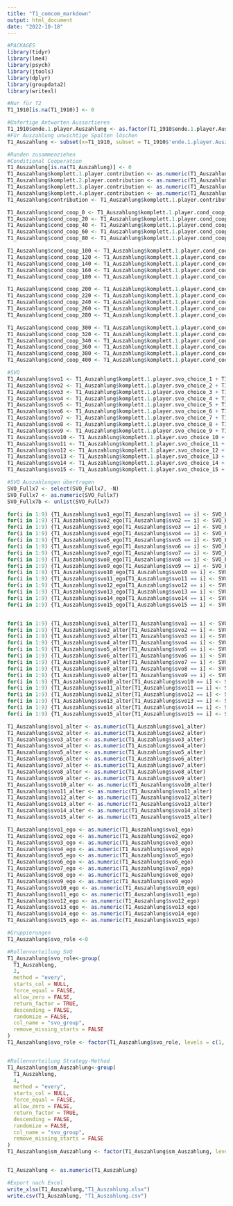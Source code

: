 ```yaml
---
title: "T1_comcom_markdown"
output: html_document
date: "2022-10-18"
---
```


```r
#PACKAGES
library(tidyr)
library(lme4)
library(psych)
library(jtools)
library(dplyr)
library(groupdata2)
library(writexl)
```

```r
#Nur für T2
T1_1910[is.na(T1_1910)] <- 0


```


```r
#Unfertige Antworten Aussortieren
T1_1910$ende.1.player.Auszahlung <- as.factor(T1_1910$ende.1.player.Auszahlung)
#Für Auszahlung unwichtige Spalten löschen
T1_Auszahlung <- subset(x=T1_1910, subset = T1_1910$'ende.1.player.Auszahlung'=="SVO" | T1_1910$'ende.1.player.Auszahlung'=="Conditional_Cooperation")

#Runden zusammenziehen
#Conditional Cooperation
T1_Auszahlung[is.na(T1_Auszahlung)] <- 0
T1_Auszahlung$komplett.1.player.contribution <- as.numeric(T1_Auszahlung$komplett.1.player.contribution)
T1_Auszahlung$komplett.2.player.contribution <- as.numeric(T1_Auszahlung$komplett.2.player.contribution)
T1_Auszahlung$komplett.3.player.contribution <- as.numeric(T1_Auszahlung$komplett.3.player.contribution)
T1_Auszahlung$komplett.4.player.contribution <- as.numeric(T1_Auszahlung$komplett.4.player.contribution)
T1_Auszahlung$contribution <- T1_Auszahlung$komplett.1.player.contribution + T1_Auszahlung$komplett.2.player.contribution + T1_Auszahlung$komplett.3.player.contribution + T1_Auszahlung$komplett.4.player.contribution

T1_Auszahlung$cond_coop_0 <- T1_Auszahlung$komplett.1.player.cond_coop_0 + T1_Auszahlung$komplett.2.player.cond_coop_0 + T1_Auszahlung$komplett.3.player.cond_coop_0 + T1_Auszahlung$komplett.4.player.cond_coop_0
T1_Auszahlung$cond_coop_20 <- T1_Auszahlung$komplett.1.player.cond_coop_20 + T1_Auszahlung$komplett.2.player.cond_coop_20 + T1_Auszahlung$komplett.3.player.cond_coop_20 + T1_Auszahlung$komplett.4.player.cond_coop_20
T1_Auszahlung$cond_coop_40 <- T1_Auszahlung$komplett.1.player.cond_coop_40 + T1_Auszahlung$komplett.2.player.cond_coop_40 + T1_Auszahlung$komplett.3.player.cond_coop_40 + T1_Auszahlung$komplett.4.player.cond_coop_40
T1_Auszahlung$cond_coop_60 <- T1_Auszahlung$komplett.1.player.cond_coop_60 + T1_Auszahlung$komplett.2.player.cond_coop_60 + T1_Auszahlung$komplett.3.player.cond_coop_60 + T1_Auszahlung$komplett.4.player.cond_coop_60
T1_Auszahlung$cond_coop_80 <- T1_Auszahlung$komplett.1.player.cond_coop_80 + T1_Auszahlung$komplett.2.player.cond_coop_80 + T1_Auszahlung$komplett.3.player.cond_coop_80 + T1_Auszahlung$komplett.4.player.cond_coop_80

T1_Auszahlung$cond_coop_100 <- T1_Auszahlung$komplett.1.player.cond_coop_100 + T1_Auszahlung$komplett.2.player.cond_coop_100 + T1_Auszahlung$komplett.3.player.cond_coop_100 + T1_Auszahlung$komplett.4.player.cond_coop_100
T1_Auszahlung$cond_coop_120 <- T1_Auszahlung$komplett.1.player.cond_coop_120 + T1_Auszahlung$komplett.2.player.cond_coop_120 + T1_Auszahlung$komplett.3.player.cond_coop_120 + T1_Auszahlung$komplett.4.player.cond_coop_120
T1_Auszahlung$cond_coop_140 <- T1_Auszahlung$komplett.1.player.cond_coop_140 + T1_Auszahlung$komplett.2.player.cond_coop_140 + T1_Auszahlung$komplett.3.player.cond_coop_140 + T1_Auszahlung$komplett.4.player.cond_coop_140
T1_Auszahlung$cond_coop_160 <- T1_Auszahlung$komplett.1.player.cond_coop_160 + T1_Auszahlung$komplett.2.player.cond_coop_160 + T1_Auszahlung$komplett.3.player.cond_coop_160 + T1_Auszahlung$komplett.4.player.cond_coop_160
T1_Auszahlung$cond_coop_180 <- T1_Auszahlung$komplett.1.player.cond_coop_180 + T1_Auszahlung$komplett.2.player.cond_coop_180 + T1_Auszahlung$komplett.3.player.cond_coop_180 + T1_Auszahlung$komplett.4.player.cond_coop_180

T1_Auszahlung$cond_coop_200 <- T1_Auszahlung$komplett.1.player.cond_coop_200 + T1_Auszahlung$komplett.2.player.cond_coop_200 + T1_Auszahlung$komplett.3.player.cond_coop_200 + T1_Auszahlung$komplett.4.player.cond_coop_200
T1_Auszahlung$cond_coop_220 <- T1_Auszahlung$komplett.1.player.cond_coop_220 + T1_Auszahlung$komplett.2.player.cond_coop_220 + T1_Auszahlung$komplett.3.player.cond_coop_220 + T1_Auszahlung$komplett.4.player.cond_coop_220
T1_Auszahlung$cond_coop_240 <- T1_Auszahlung$komplett.1.player.cond_coop_240 + T1_Auszahlung$komplett.2.player.cond_coop_240 + T1_Auszahlung$komplett.3.player.cond_coop_240 + T1_Auszahlung$komplett.4.player.cond_coop_240
T1_Auszahlung$cond_coop_260 <- T1_Auszahlung$komplett.1.player.cond_coop_260 + T1_Auszahlung$komplett.2.player.cond_coop_260 + T1_Auszahlung$komplett.3.player.cond_coop_260 + T1_Auszahlung$komplett.4.player.cond_coop_260
T1_Auszahlung$cond_coop_280 <- T1_Auszahlung$komplett.1.player.cond_coop_280 + T1_Auszahlung$komplett.2.player.cond_coop_280 + T1_Auszahlung$komplett.3.player.cond_coop_280 + T1_Auszahlung$komplett.4.player.cond_coop_280

T1_Auszahlung$cond_coop_300 <- T1_Auszahlung$komplett.1.player.cond_coop_300 + T1_Auszahlung$komplett.2.player.cond_coop_300 + T1_Auszahlung$komplett.3.player.cond_coop_300 + T1_Auszahlung$komplett.4.player.cond_coop_300
T1_Auszahlung$cond_coop_320 <- T1_Auszahlung$komplett.1.player.cond_coop_320 + T1_Auszahlung$komplett.2.player.cond_coop_320 + T1_Auszahlung$komplett.3.player.cond_coop_320 + T1_Auszahlung$komplett.4.player.cond_coop_320
T1_Auszahlung$cond_coop_340 <- T1_Auszahlung$komplett.1.player.cond_coop_340 + T1_Auszahlung$komplett.2.player.cond_coop_340 + T1_Auszahlung$komplett.3.player.cond_coop_340 + T1_Auszahlung$komplett.4.player.cond_coop_340
T1_Auszahlung$cond_coop_360 <- T1_Auszahlung$komplett.1.player.cond_coop_360 + T1_Auszahlung$komplett.2.player.cond_coop_360 + T1_Auszahlung$komplett.3.player.cond_coop_360 + T1_Auszahlung$komplett.4.player.cond_coop_360
T1_Auszahlung$cond_coop_380 <- T1_Auszahlung$komplett.1.player.cond_coop_380 + T1_Auszahlung$komplett.2.player.cond_coop_380 + T1_Auszahlung$komplett.3.player.cond_coop_380 + T1_Auszahlung$komplett.4.player.cond_coop_380
T1_Auszahlung$cond_coop_400 <- T1_Auszahlung$komplett.1.player.cond_coop_400 + T1_Auszahlung$komplett.2.player.cond_coop_400 + T1_Auszahlung$komplett.3.player.cond_coop_400 + T1_Auszahlung$komplett.4.player.cond_coop_400

#SVO
T1_Auszahlung$svo1 <- T1_Auszahlung$komplett.1.player.svo_choice_1 + T1_Auszahlung$komplett.2.player.svo_choice_1 + T1_Auszahlung$komplett.3.player.svo_choice_1 + T1_Auszahlung$komplett.4.player.svo_choice_1
T1_Auszahlung$svo2 <- T1_Auszahlung$komplett.1.player.svo_choice_2 + T1_Auszahlung$komplett.2.player.svo_choice_2 + T1_Auszahlung$komplett.3.player.svo_choice_2 + T1_Auszahlung$komplett.4.player.svo_choice_2
T1_Auszahlung$svo3 <- T1_Auszahlung$komplett.1.player.svo_choice_3 + T1_Auszahlung$komplett.2.player.svo_choice_3 + T1_Auszahlung$komplett.3.player.svo_choice_3 + T1_Auszahlung$komplett.4.player.svo_choice_3
T1_Auszahlung$svo4 <- T1_Auszahlung$komplett.1.player.svo_choice_4 + T1_Auszahlung$komplett.2.player.svo_choice_4 + T1_Auszahlung$komplett.3.player.svo_choice_4 + T1_Auszahlung$komplett.4.player.svo_choice_4
T1_Auszahlung$svo5 <- T1_Auszahlung$komplett.1.player.svo_choice_5 + T1_Auszahlung$komplett.2.player.svo_choice_5 + T1_Auszahlung$komplett.3.player.svo_choice_5 + T1_Auszahlung$komplett.4.player.svo_choice_5
T1_Auszahlung$svo6 <- T1_Auszahlung$komplett.1.player.svo_choice_6 + T1_Auszahlung$komplett.2.player.svo_choice_6 + T1_Auszahlung$komplett.3.player.svo_choice_6 + T1_Auszahlung$komplett.4.player.svo_choice_6
T1_Auszahlung$svo7 <- T1_Auszahlung$komplett.1.player.svo_choice_7 + T1_Auszahlung$komplett.2.player.svo_choice_7 + T1_Auszahlung$komplett.3.player.svo_choice_7 + T1_Auszahlung$komplett.4.player.svo_choice_7
T1_Auszahlung$svo8 <- T1_Auszahlung$komplett.1.player.svo_choice_8 + T1_Auszahlung$komplett.2.player.svo_choice_8 + T1_Auszahlung$komplett.3.player.svo_choice_8 + T1_Auszahlung$komplett.4.player.svo_choice_8
T1_Auszahlung$svo9 <- T1_Auszahlung$komplett.1.player.svo_choice_9 + T1_Auszahlung$komplett.2.player.svo_choice_9 + T1_Auszahlung$komplett.3.player.svo_choice_9 + T1_Auszahlung$komplett.4.player.svo_choice_9
T1_Auszahlung$svo10 <- T1_Auszahlung$komplett.1.player.svo_choice_10 + T1_Auszahlung$komplett.2.player.svo_choice_10 + T1_Auszahlung$komplett.3.player.svo_choice_10 + T1_Auszahlung$komplett.4.player.svo_choice_10
T1_Auszahlung$svo11 <- T1_Auszahlung$komplett.1.player.svo_choice_11 + T1_Auszahlung$komplett.2.player.svo_choice_11 + T1_Auszahlung$komplett.3.player.svo_choice_11 + T1_Auszahlung$komplett.4.player.svo_choice_11
T1_Auszahlung$svo12 <- T1_Auszahlung$komplett.1.player.svo_choice_12 + T1_Auszahlung$komplett.2.player.svo_choice_12 + T1_Auszahlung$komplett.3.player.svo_choice_12 + T1_Auszahlung$komplett.4.player.svo_choice_12
T1_Auszahlung$svo13 <- T1_Auszahlung$komplett.1.player.svo_choice_13 + T1_Auszahlung$komplett.2.player.svo_choice_13 + T1_Auszahlung$komplett.3.player.svo_choice_13 + T1_Auszahlung$komplett.4.player.svo_choice_13
T1_Auszahlung$svo14 <- T1_Auszahlung$komplett.1.player.svo_choice_14 + T1_Auszahlung$komplett.2.player.svo_choice_14 + T1_Auszahlung$komplett.3.player.svo_choice_14 + T1_Auszahlung$komplett.4.player.svo_choice_14
T1_Auszahlung$svo15 <- T1_Auszahlung$komplett.1.player.svo_choice_15 + T1_Auszahlung$komplett.2.player.svo_choice_15 + T1_Auszahlung$komplett.3.player.svo_choice_15 + T1_Auszahlung$komplett.4.player.svo_choice_15
```

```r
#SVO Auszahlungen übertragen
SVO_Fullx7 <- select(SVO_Fullx7, -N)
SVO_Fullx7 <- as.numeric(SVO_Fullx7)
SVO_Fullx7b <- unlist(SVO_Fullx7)

for(i in 1:9) {T1_Auszahlung$svo1_ego[T1_Auszahlung$svo1 == i] <- SVO_Fullx7[1, i]}
for(i in 1:9) {T1_Auszahlung$svo2_ego[T1_Auszahlung$svo2 == i] <- SVO_Fullx7[2, i]}
for(i in 1:9) {T1_Auszahlung$svo3_ego[T1_Auszahlung$svo3 == i] <- SVO_Fullx7[3, i]}
for(i in 1:9) {T1_Auszahlung$svo4_ego[T1_Auszahlung$svo4 == i] <- SVO_Fullx7[4, i]}
for(i in 1:9) {T1_Auszahlung$svo5_ego[T1_Auszahlung$svo5 == i] <- SVO_Fullx7[5, i]}
for(i in 1:9) {T1_Auszahlung$svo6_ego[T1_Auszahlung$svo6 == i] <- SVO_Fullx7[6, i]}
for(i in 1:9) {T1_Auszahlung$svo7_ego[T1_Auszahlung$svo7 == i] <- SVO_Fullx7[7, i]}
for(i in 1:9) {T1_Auszahlung$svo8_ego[T1_Auszahlung$svo8 == i] <- SVO_Fullx7[8, i]}
for(i in 1:9) {T1_Auszahlung$svo9_ego[T1_Auszahlung$svo9 == i] <- SVO_Fullx7[9, i]}
for(i in 1:9) {T1_Auszahlung$svo10_ego[T1_Auszahlung$svo10 == i] <- SVO_Fullx7[10, i]}
for(i in 1:9) {T1_Auszahlung$svo11_ego[T1_Auszahlung$svo11 == i] <- SVO_Fullx7[11, i]}
for(i in 1:9) {T1_Auszahlung$svo12_ego[T1_Auszahlung$svo12 == i] <- SVO_Fullx7[12, i]}
for(i in 1:9) {T1_Auszahlung$svo13_ego[T1_Auszahlung$svo13 == i] <- SVO_Fullx7[13, i]}
for(i in 1:9) {T1_Auszahlung$svo14_ego[T1_Auszahlung$svo14 == i] <- SVO_Fullx7[14, i]}
for(i in 1:9) {T1_Auszahlung$svo15_ego[T1_Auszahlung$svo15 == i] <- SVO_Fullx7[15, i]}


for(i in 1:9) {T1_Auszahlung$svo1_alter[T1_Auszahlung$svo1 == i] <- SVO_Fullx7[1, i+9]}
for(i in 1:9) {T1_Auszahlung$svo2_alter[T1_Auszahlung$svo2 == i] <- SVO_Fullx7[2, i+9]}
for(i in 1:9) {T1_Auszahlung$svo3_alter[T1_Auszahlung$svo3 == i] <- SVO_Fullx7[3, i+9]}
for(i in 1:9) {T1_Auszahlung$svo4_alter[T1_Auszahlung$svo4 == i] <- SVO_Fullx7[4, i+9]}
for(i in 1:9) {T1_Auszahlung$svo5_alter[T1_Auszahlung$svo5 == i] <- SVO_Fullx7[5, i+9]}
for(i in 1:9) {T1_Auszahlung$svo6_alter[T1_Auszahlung$svo6 == i] <- SVO_Fullx7[6, i+9]}
for(i in 1:9) {T1_Auszahlung$svo7_alter[T1_Auszahlung$svo7 == i] <- SVO_Fullx7[7, i+9]}
for(i in 1:9) {T1_Auszahlung$svo8_alter[T1_Auszahlung$svo8 == i] <- SVO_Fullx7[8, i+9]}
for(i in 1:9) {T1_Auszahlung$svo9_alter[T1_Auszahlung$svo9 == i] <- SVO_Fullx7[9, i+9]}
for(i in 1:9) {T1_Auszahlung$svo10_alter[T1_Auszahlung$svo10 == i] <- SVO_Fullx7[10, i+9]}
for(i in 1:9) {T1_Auszahlung$svo11_alter[T1_Auszahlung$svo11 == i] <- SVO_Fullx7[11, i+9]}
for(i in 1:9) {T1_Auszahlung$svo12_alter[T1_Auszahlung$svo12 == i] <- SVO_Fullx7[12, i+9]}
for(i in 1:9) {T1_Auszahlung$svo13_alter[T1_Auszahlung$svo13 == i] <- SVO_Fullx7[13, i+9]}
for(i in 1:9) {T1_Auszahlung$svo14_alter[T1_Auszahlung$svo14 == i] <- SVO_Fullx7[14, i+9]}
for(i in 1:9) {T1_Auszahlung$svo15_alter[T1_Auszahlung$svo15 == i] <- SVO_Fullx7[15, i+9]}

T1_Auszahlung$svo1_alter <- as.numeric(T1_Auszahlung$svo1_alter)
T1_Auszahlung$svo2_alter <- as.numeric(T1_Auszahlung$svo2_alter)
T1_Auszahlung$svo3_alter <- as.numeric(T1_Auszahlung$svo3_alter)
T1_Auszahlung$svo4_alter <- as.numeric(T1_Auszahlung$svo4_alter)
T1_Auszahlung$svo5_alter <- as.numeric(T1_Auszahlung$svo5_alter)
T1_Auszahlung$svo6_alter <- as.numeric(T1_Auszahlung$svo6_alter)
T1_Auszahlung$svo7_alter <- as.numeric(T1_Auszahlung$svo7_alter)
T1_Auszahlung$svo8_alter <- as.numeric(T1_Auszahlung$svo8_alter)
T1_Auszahlung$svo9_alter <- as.numeric(T1_Auszahlung$svo9_alter)
T1_Auszahlung$svo10_alter <- as.numeric(T1_Auszahlung$svo10_alter)
T1_Auszahlung$svo11_alter <- as.numeric(T1_Auszahlung$svo11_alter)
T1_Auszahlung$svo12_alter <- as.numeric(T1_Auszahlung$svo12_alter)
T1_Auszahlung$svo13_alter <- as.numeric(T1_Auszahlung$svo13_alter)
T1_Auszahlung$svo14_alter <- as.numeric(T1_Auszahlung$svo14_alter)
T1_Auszahlung$svo15_alter <- as.numeric(T1_Auszahlung$svo15_alter)

T1_Auszahlung$svo1_ego <- as.numeric(T1_Auszahlung$svo1_ego)
T1_Auszahlung$svo2_ego <- as.numeric(T1_Auszahlung$svo2_ego)
T1_Auszahlung$svo3_ego <- as.numeric(T1_Auszahlung$svo3_ego)
T1_Auszahlung$svo4_ego <- as.numeric(T1_Auszahlung$svo4_ego)
T1_Auszahlung$svo5_ego <- as.numeric(T1_Auszahlung$svo5_ego)
T1_Auszahlung$svo6_ego <- as.numeric(T1_Auszahlung$svo6_ego)
T1_Auszahlung$svo7_ego <- as.numeric(T1_Auszahlung$svo7_ego)
T1_Auszahlung$svo8_ego <- as.numeric(T1_Auszahlung$svo8_ego)
T1_Auszahlung$svo9_ego <- as.numeric(T1_Auszahlung$svo9_ego)
T1_Auszahlung$svo10_ego <- as.numeric(T1_Auszahlung$svo10_ego)
T1_Auszahlung$svo11_ego <- as.numeric(T1_Auszahlung$svo11_ego)
T1_Auszahlung$svo12_ego <- as.numeric(T1_Auszahlung$svo12_ego)
T1_Auszahlung$svo13_ego <- as.numeric(T1_Auszahlung$svo13_ego)
T1_Auszahlung$svo14_ego <- as.numeric(T1_Auszahlung$svo14_ego)
T1_Auszahlung$svo15_ego <- as.numeric(T1_Auszahlung$svo15_ego)
```

```r
#Gruppierungen
T1_Auszahlung$svo_role <-0

#Rollenverteilung SVO
T1_Auszahlung$svo_role<-group(
  T1_Auszahlung,
  2,
  method = "every",
  starts_col = NULL,
  force_equal = FALSE,
  allow_zero = FALSE,
  return_factor = TRUE,
  descending = FALSE,
  randomize = FALSE,
  col_name = "svo_group",
  remove_missing_starts = FALSE
)
T1_Auszahlung$svo_role <- factor(T1_Auszahlung$svo_role, levels = c(1, 2), labels = c("Sender", "Empfänger"))


#Rollenverteilung Strategy-Method
T1_Auszahlung$sm_Auszahlung<-group(
  T1_Auszahlung,
  4,
  method = "every",
  starts_col = NULL,
  force_equal = FALSE,
  allow_zero = FALSE,
  return_factor = TRUE,
  descending = FALSE,
  randomize = FALSE,
  col_name = "svo_group",
  remove_missing_starts = FALSE
)
T1_Auszahlung$sm_Auszahlung <- factor(T1_Auszahlung$sm_Auszahlung, levels = c(1, 2, 3, 4), labels = c("PGG", "PGG", "PGG", "SM"))


T1_Auszahlung <- as.numeric(T1_Auszahlung)
```

```r
#Export nach Excel
write_xlsx(T1_Auszahlung,"T1_Auszahlung.xlsx")
write.csv(T1_Auszahlung, "T1_Auszahlung.csv")

```



